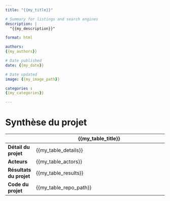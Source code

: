 ```yaml
---
title: "{{my_title}}"

# Summary for listings and search engines
description: |
  "{{my_description}}"

format: html

authors: 
{{my_authors}}

# Date published
date: {{my_date}}

# Date updated
image: {{my_image_path}}

categories : 
{{my_categories}}

---
```


# Synthèse du projet

|              | {{my_table_title}}                           |
|--------------|------------------------------------------------------------------------------------|
| **Détail du projet**         | {{my_table_details}}         |
| **Acteurs**                  | {{my_table_actors}}         |
| **Résultats du projet**      | {{my_table_results}}         |
| **Code du projet**           | {{my_table_repo_path}}       |

